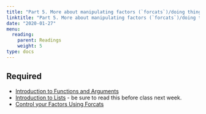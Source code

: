 ```yaml
---
title: "Part 5. More about manipulating factors (`forcats`)/doing things with multiple tables/functions()"
linktitle: "Part 5. More about manipulating factors (`forcats`)/doing things with multiple tables/functions()"
date: "2020-01-27"
menu:
  reading:
    parent: Readings
    weight: 5
type: docs
---
```


## Required

- [Introduction to Functions and Arguments](https://hbctraining.github.io/Intro-to-R/lessons/03_introR-functions-and-arguments.html)
- [Introduction to Lists](http://statseducation.com/Introduction-to-R/modules/getting%20data/lists/) - be sure to read this before class next week.
- [Control your Factors Using Forcats](https://sciencificity-blog.netlify.app/posts/2021-01-30-control-your-factors-with-forcats/)